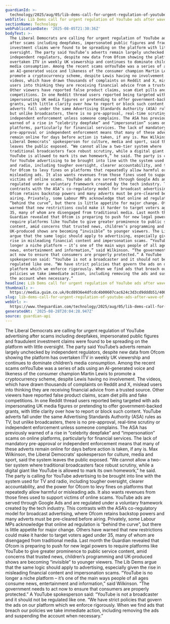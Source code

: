 ```yaml
---
guardianId: >-
  technology/2025/aug/05/lib-dems-call-for-urgent-regulation-of-youtube-ads-after-wave-of-scams
webTitle: Lib Dems call for urgent regulation of YouTube ads after wave of scams
sectionName: Technology
webPublicationDate: '2025-08-05T21:30:36Z'
bodyText: >-
  The Liberal Democrats are calling for urgent regulation of YouTube advertising
  after scams including deepfakes, impersonated public figures and fraudulent
  investment claims were found to be spreading on the platform with little
  oversight. The party said YouTube’s adverts remain largely unchecked by
  independent regulators, despite new data from Ofcom showing the platform has
  overtaken ITV in weekly UK viewership and continues to dominate children’s
  media consumption. Among the recent scams onYouTube was a series of ads using
  an AI-generated voice and likeness of the consumer champion Martin Lewis to
  promote a cryptocurrency scheme, despite Lewis having no involvement. The
  videos, which have drawn thousands of complaints on Reddit and X, mislead
  users into thinking they are receiving financial advice from a trusted source.
  Other viewers have reported false product claims, scam diet pills and fake
  competitions. In one Reddit thread users reported being targeted with ads
  impersonating UK media figures or pretending to offer government-backed
  grants, with little clarity over how to report or block such content. YouTube
  adverts fall under the same Advertising Standards Authority (ASA) rules as TV,
  but unlike broadcasters, there is no pre-approval, real-time scrutiny or
  independent enforcement unless someone complains. The ASA has previously
  warned of a rise in “celebrity deepfake” and “impersonation” scams on online
  platforms, particularly for financial services. The lack of mandatory
  pre-approval or independent enforcement means that many of these adverts
  remain online for days before action is taken, if any is. Max Wilkinson, the
  Liberal Democrats’ spokesperson for culture, media and sport, said the system
  leaves the public exposed. “We cannot allow a two-tier system where
  traditional broadcasters face robust scrutiny, while a digital giant like
  YouTube is allowed to mark its own homework,” he said. The party is calling
  for YouTube advertising to be brought into line with the system used for TV
  and radio, including tougher oversight, clearer accountability, and the power
  for Ofcom to levy fines on platforms that repeatedly allow harmful or
  misleading ads. It also wants revenues from those fines used to support
  victims of online scams. YouTube ads are served through Google Ads and are
  regulated under a voluntary framework created by the tech industry. This
  contrasts with the ASA’s co-regulatory model for broadcast advertising, where
  Ofcom retains backstop powers and many adverts must be pre-cleared before
  airing. Privately, some Labour MPs acknowledge that online ad regulation is
  “behind the curve”, but there is little appetite for major change. Others have
  warned that new restrictions could make it harder to target voters aged under
  35, many of whom are disengaged from traditional media. Last month the
  Guardian revealed that Ofcom is preparing to push for new legal powers to
  require platforms like YouTube to give greater prominence to public service
  content, amid concerns that trusted news, children’s programming and
  UK-produced shows are becoming “invisible” to younger viewers. The Lib Dems
  argue that the same logic should apply to advertising, especially given the
  rise in misleading financial content and impersonation scams. “YouTube is no
  longer a niche platform – it’s one of the main ways people of all ages consume
  news, entertainment and information,” said Wilkinson. “The government needs to
  act now to ensure that consumers are properly protected.” A YouTube
  spokesperson said: “YouTube is not a broadcaster and it should not be
  regulated like one. “We have strict policies that govern the ads on our
  platform which we enforce rigorously. When we find ads that breach our
  policies we take immediate action, including removing the ads and suspending
  the account when necessary.”
headline: Lib Dems call for urgent regulation of YouTube ads after wave of scams
thumbnail: >-
  https://media.guim.co.uk/0cd8936e4dfcdc4b00607cac624c3d3cd9dddb51/400_0_4408_3526/500.jpg
slug: lib-dems-call-for-urgent-regulation-of-youtube-ads-after-wave-of-scams
webUrl: >-
  https://www.theguardian.com/technology/2025/aug/05/lib-dems-call-for-urgent-regulation-of-youtube-ads-after-wave-of-scams
generatedAt: '2025-08-28T20:04:28.947Z'
source: guardian-api
---
```

The Liberal Democrats are calling for urgent regulation of YouTube advertising after scams including deepfakes, impersonated public figures and fraudulent investment claims were found to be spreading on the platform with little oversight. The party said YouTube’s adverts remain largely unchecked by independent regulators, despite new data from Ofcom showing the platform has overtaken ITV in weekly UK viewership and continues to dominate children’s media consumption. Among the recent scams onYouTube was a series of ads using an AI-generated voice and likeness of the consumer champion Martin Lewis to promote a cryptocurrency scheme, despite Lewis having no involvement. The videos, which have drawn thousands of complaints on Reddit and X, mislead users into thinking they are receiving financial advice from a trusted source. Other viewers have reported false product claims, scam diet pills and fake competitions. In one Reddit thread users reported being targeted with ads impersonating UK media figures or pretending to offer government-backed grants, with little clarity over how to report or block such content. YouTube adverts fall under the same Advertising Standards Authority (ASA) rules as TV, but unlike broadcasters, there is no pre-approval, real-time scrutiny or independent enforcement unless someone complains. The ASA has previously warned of a rise in “celebrity deepfake” and “impersonation” scams on online platforms, particularly for financial services. The lack of mandatory pre-approval or independent enforcement means that many of these adverts remain online for days before action is taken, if any is. Max Wilkinson, the Liberal Democrats’ spokesperson for culture, media and sport, said the system leaves the public exposed. “We cannot allow a two-tier system where traditional broadcasters face robust scrutiny, while a digital giant like YouTube is allowed to mark its own homework,” he said. The party is calling for YouTube advertising to be brought into line with the system used for TV and radio, including tougher oversight, clearer accountability, and the power for Ofcom to levy fines on platforms that repeatedly allow harmful or misleading ads. It also wants revenues from those fines used to support victims of online scams. YouTube ads are served through Google Ads and are regulated under a voluntary framework created by the tech industry. This contrasts with the ASA’s co-regulatory model for broadcast advertising, where Ofcom retains backstop powers and many adverts must be pre-cleared before airing. Privately, some Labour MPs acknowledge that online ad regulation is “behind the curve”, but there is little appetite for major change. Others have warned that new restrictions could make it harder to target voters aged under 35, many of whom are disengaged from traditional media. Last month the Guardian revealed that Ofcom is preparing to push for new legal powers to require platforms like YouTube to give greater prominence to public service content, amid concerns that trusted news, children’s programming and UK-produced shows are becoming “invisible” to younger viewers. The Lib Dems argue that the same logic should apply to advertising, especially given the rise in misleading financial content and impersonation scams. “YouTube is no longer a niche platform – it’s one of the main ways people of all ages consume news, entertainment and information,” said Wilkinson. “The government needs to act now to ensure that consumers are properly protected.” A YouTube spokesperson said: “YouTube is not a broadcaster and it should not be regulated like one. “We have strict policies that govern the ads on our platform which we enforce rigorously. When we find ads that breach our policies we take immediate action, including removing the ads and suspending the account when necessary.”
